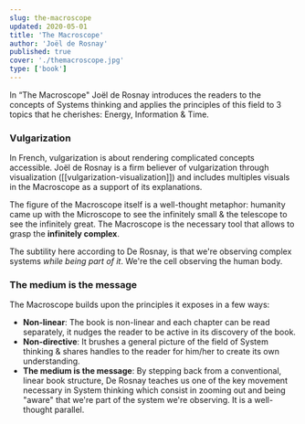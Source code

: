```yaml
---
slug: the-macroscope
updated: 2020-05-01
title: 'The Macroscope'
author: 'Joël de Rosnay'
published: true
cover: './themacroscope.jpg'
type: ['book']
---
```


<SimpleCard width="700px">

<p  style={{ textAlign: 'center' }}>In “The Macroscope" Joël de Rosnay introduces the readers to the concepts of Systems thinking and applies the principles of this field to 3 topics that he cherishes: Energy, Information & Time.</p>

</SimpleCard>

### Vulgarization 
In French, vulgarization is about rendering complicated concepts accessible. Joël de Rosnay is a firm believer of vulgarization through visualization ([[vulgarization-visualization]]) and includes multiples visuals in the Macroscope as a support of its explanations. 

The figure of the Macroscope itself is a well-thought metaphor: humanity came up with the Microscope to see the infinitely small & the telescope to see the infinitely great. The Macroscope is the necessary tool that allows to grasp the **infinitely complex**. 

The subtility here according to De Rosnay, is that we're observing complex systems *while being part of it*. We're the cell observing the human body. 

### The medium is the message 
The Macroscope builds upon the principles it exposes in a few ways: 
- **Non-linear**: The book is non-linear and each chapter can be read separately, it nudges the reader to be active in its discovery of the book.
- **Non-directive**: It brushes a general picture of the field of System thinking & shares handles to the reader for him/her to create its own understanding.
- **The medium is the message**: By stepping back from a conventional, linear book structure, De Rosnay teaches us one of the key movement necessary in System thinking which consist in zooming out and being "aware" that we're part of the system we're observing. It is a well-thought parallel.



